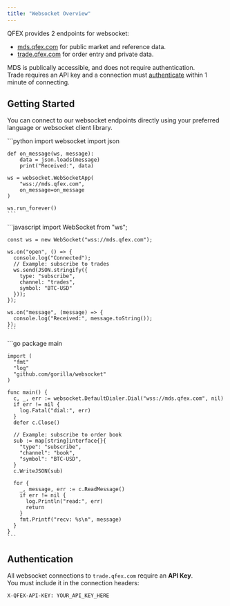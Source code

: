 ```yaml
---
title: "Websocket Overview"
---
```


QFEX provides 2 endpoints for websocket:

- [mds.qfex.com](wss://mds.qfex.com) for public market and reference data.
- [trade.qfex.com](wss://trade.qfex.com) for order entry and private data.

MDS is publically accessible, and does not require authentication.  
Trade requires an API key and a connection must [authenticate](/docs/websocket/trade/authenticate) within 1 minute of connecting.

## Getting Started

You can connect to our websocket endpoints directly using your preferred language or websocket client library.

<AccordionGroup>
  <Accordion icon="python" title="Setup Python">
    ```python
    import websocket
    import json

    def on_message(ws, message):
        data = json.loads(message)
        print("Received:", data)

    ws = websocket.WebSocketApp(
        "wss://mds.qfex.com",
        on_message=on_message
    )

    ws.run_forever()
    ```

  </Accordion>

  <Accordion icon="node" title="Setup Node">
    ```javascript
    import WebSocket from "ws";

    const ws = new WebSocket("wss://mds.qfex.com");

    ws.on("open", () => {
      console.log("Connected");
      // Example: subscribe to trades
      ws.send(JSON.stringify({
        type: "subscribe",
        channel: "trades",
        symbol: "BTC-USD"
      }));
    });

    ws.on("message", (message) => {
      console.log("Received:", message.toString());
    });
    ```

  </Accordion>

  <Accordion icon="golang" title="Setup Go">
    ```go
    package main

    import (
      "fmt"
      "log"
      "github.com/gorilla/websocket"
    )

    func main() {
      c, _, err := websocket.DefaultDialer.Dial("wss://mds.qfex.com", nil)
      if err != nil {
        log.Fatal("dial:", err)
      }
      defer c.Close()

      // Example: subscribe to order book
      sub := map[string]interface{}{
        "type": "subscribe",
        "channel": "book",
        "symbol": "BTC-USD",
      }
      c.WriteJSON(sub)

      for {
        _, message, err := c.ReadMessage()
        if err != nil {
          log.Println("read:", err)
          return
        }
        fmt.Printf("recv: %s\n", message)
      }
    }
    ```

  </Accordion>
</AccordionGroup>

## Authentication

All websocket connections to `trade.qfex.com` require an **API Key**.  
You must include it in the connection headers:

```http
X-QFEX-API-KEY: YOUR_API_KEY_HERE
```
